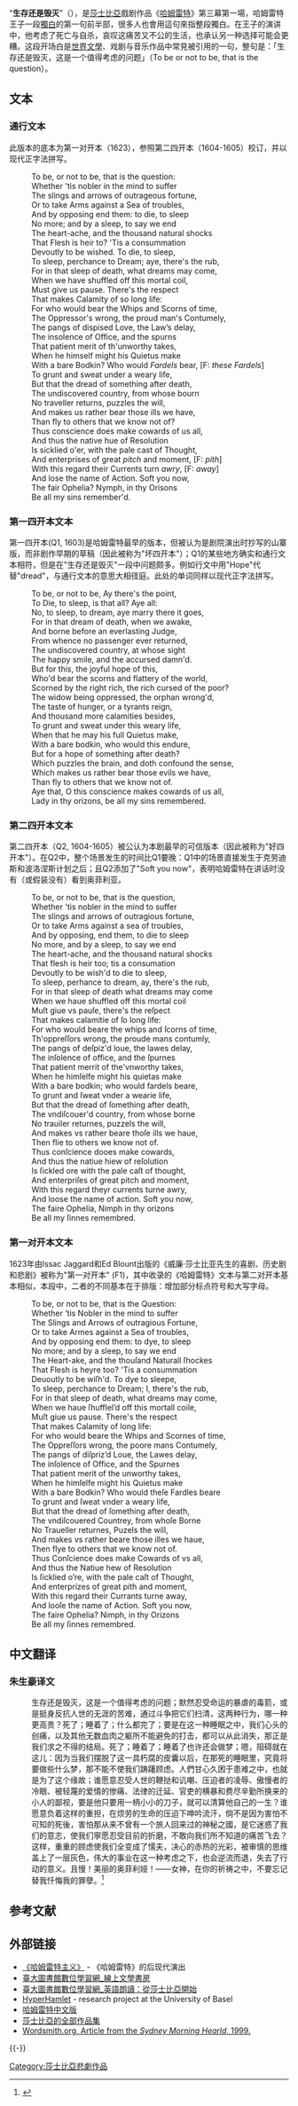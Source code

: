 “'''生存还是毁灭'''”（{{lang-en|'''To be, or not to be'''}}），是[[莎士比亞|莎士比亞]]戲剧作品《[[哈姆雷特|哈姆雷特]]》第三幕第一場，哈姆雷特王子一段[[獨白|獨白]]的第一句前半部，很多人也會用這句來指整段獨白。在王子的演讲中，他考虑了死亡与自杀，哀叹这痛苦又不公的生活，也承认另一种选择可能会更糟。这段开场白是[[世界文學|世界文學]]、戏剧与音乐作品中常見被引用的一句，整句是：「生存还是毁灭，这是一个值得考虑的问题」（To be or not to be, that is the question）。

== 文本 ==
=== 通行文本 ===
此版本的底本为第一对开本（1623），参照第二四开本（1604-1605）校订，并以现代正字法拼写。
:To be, or not to be, that is the question:
:Whether 'tis nobler in the mind to suffer
:The slings and arrows of outrageous fortune,
:Or to take Arms against a Sea of troubles,
:And by opposing end them: to die, to sleep
:No more; and by a sleep, to say we end
:The heart-ache, and the thousand natural shocks
:That Flesh is heir to? 'Tis a consummation
:Devoutly to be wished. To die, to sleep,
:To sleep, perchance to Dream; aye, there's the rub,
:For in that sleep of death, what dreams may come,
:When we have shuffled off this mortal coil,
:Must give us pause. There's the respect
:That makes Calamity of so long life:
:For who would bear the Whips and Scorns of time,
:The Oppressor's wrong, the proud man's Contumely,
:The pangs of dispised Love, the Law’s delay,
:The insolence of Office, and the spurns
:That patient merit of th'unworthy takes,
:When he himself might his Quietus make
:With a bare Bodkin? Who would ''Fardels'' bear, [F: ''these Fardels'']
:To grunt and sweat under a weary life,
:But that the dread of something after death,
:The undiscovered country, from whose bourn
:No traveller returns, puzzles the will,
:And makes us rather bear those ills we have,
:Than fly to others that we know not of?
:Thus conscience does make cowards of us all,
:And thus the native hue of Resolution
:Is sicklied o'er, with the pale cast of Thought,
:And enterprises of great ''pitch'' and moment, [F: ''pith'']
:With this regard their Currents turn ''awry'', [F: ''away'']
:And lose the name of Action. Soft you now,
:The fair Ophelia? Nymph, in thy Orisons
:Be all my sins remember'd.

=== 第一四开本文本 ===
第一四开本(Q1, 1603)是哈姆雷特最早的版本，但被认为是剧院演出时抄写的山寨版，而非剧作早期的草稿（因此被称为"坏四开本"）；Q1的某些地方确实和通行文本相符，但是在"生存还是毁灭"一段中问题颇多。例如行文中用"Hope"代替"dread"，与通行文本的意思大相径庭。此处的单词同样以现代正字法拼写。
:To be, or not to be, Ay there's the point,
:To Die, to sleep, is that all? Aye all:
:No, to sleep, to dream, aye marry there it goes,
:For in that dream of death, when we awake,
:And borne before an everlasting Judge,
:From whence no passenger ever returned,
:The undiscovered country, at whose sight
:The happy smile, and the accursed damn'd.
:But for this, the joyful hope of this,
:Who'd bear the scorns and flattery of the world,
:Scorned by the right rich, the rich cursed of the poor?
:The widow being oppressed, the orphan wrong'd,
:The taste of hunger, or a tyrants reign,
:And thousand more calamities besides,
:To grunt and sweat under this weary life,
:When that he may his full Quietus make,
:With a bare bodkin, who would this endure,
:But for a hope of something after death?
:Which puzzles the brain, and doth confound the sense,
:Which makes us rather bear those evils we have,
:Than fly to others that we know not of.
:Aye that, O this conscience makes cowards of us all,
:Lady in thy orizons, be all my sins remembered.

===第二四开本文本===
第二四开本（Q2, 1604-1605）被公认为本剧最早的可信版本（因此被称为"好四开本"）。在Q2中，整个场景发生的时间比Q1要晚：Q1中的场景直接发生于克劳迪斯和波洛涅斯计划之后；且Q2添加了"Soft you now"，表明哈姆雷特在讲话时没有（或假装没有）看到奥菲利亚。

:To be, or not to be, that is the question,
:Whether 'tis nobler in the mind to suffer
:The slings and arrows of outragious fortune,
:Or to take Arms against a sea of troubles,
:And by opposing, end them, to die to sleep
:No more, and by a sleep, to say we end
:The heart-ache, and the thousand natural shocks
:That flesh is heir too; tis a consumation
:Devoutly to be wish'd to die to sleep,
:To sleep, perhance to dream, ay, there's the rub,
:For in that sleep of death what dreams may come
:When we haue shuffled off this mortal coil
:Muſt giue vs pauſe, there's the reſpect
:That makes calamitie of ſo long life:
:For who would beare the whips and ſcorns of time,
:Th'oppreſſors wrong, the proude mans contumly,
:The pangs of deſpiz'd loue, the lawes delay,
:The inſolence of office, and the ſpurnes
:That patient merrit of the'vnworthy takes,
:When he himſelfe might his quietas make
:With a bare bodkin; who would fardels beare,
:To grunt and ſweat vnder a wearie life,
:But that the dread of ſomething after death,
:The vndiſcouer'd country, from whose borne
:No trauiler returnes, puzzels the will,
:And makes vs rather beare thoſe ills we haue,
:Then flie to others we know not of.
:Thus conſcience dooes make cowards,
:And thus the natiue hiew of reſolution
:Is ſickled ore with the pale caſt of thought,
:And enterpriſes of great pitch and moment,
:With this regard theyr currents turne awry,
:And loose the name of action. Soft you now,
:The faire Ophelia, Nimph in thy orizons
:Be all my ſinnes remembred.

===第一对开本文本===
1623年由Issac Jaggard和Ed Blount出版的《威廉·莎士比亚先生的喜剧、历史剧和悲剧》被称为"第一对开本" (F1)，其中收录的《哈姆雷特》文本与第二对开本基本相似，本段中，二者的不同基本在于排版：增加部分标点符号和大写字母。

:To be, or not to be, that is the Question:
:Whether ’tis Nobler in the mind to suffer
:The Slings and Arrows of outragious Fortune,
:Or to take Armes against a Sea of troubles,
:And by opposing end them: to dye, to sleep
:No more; and by a sleep, to say we end
:The Heart-ake, and the thouſand Naturall ſhockes
:That Flesh is heyre too? 'Tis a consummation
:Deuoutly to be wiſh'd. To dye to sleepe,
:To sleep, perchance to Dream; I, there's the rub,
:For in that sleep of death, what dreams may come,
:When we haue ſhufflel’d off this mortall coile,
:Muſt giue us pause. There's the respect
:That makes Calamity of long life:
:For who would beare the Whips and Scornes of time,
:The Oppreſſors wrong, the poore mans Contumely,
:The pangs of diſpriz’d Loue, the Lawes delay,
:The inſolence of Office, and the Spurnes
:That patient merit of the unworthy takes,
:When he himſelfe might his Quietus make
:With a bare Bodkin? Who would theſe Fardles beare
:To grunt and ſweat vnder a weary life,
:But that the dread of ſomething after death,
:The vndiſcouered Countrey, from whoſe Borne
:No Traueller returnes, Puzels the will,
:And makes vs rather beare those illes we haue,
:Then flye to others that we know not of.
:Thus Conſcience does make Cowards of vs all,
:And thus the Natiue hew of Resolution
:Is ſicklied o’re, with the pale caſt of Thought,
:And enterprizes of great pith and moment,
:With this regard their Currants turne away,
:And looſe the name of Action. Soft you now,
:The faire Ophelia? Nimph, in thy Orizons
:Be all my ſinnes remembred.

==中文翻译==
===朱生豪译文===
:生存还是毁灭，这是一个值得考虑的问题；默然忍受命运的暴虐的毒箭，或是挺身反抗人世的无涯的苦难，通过斗争把它们扫清，这两种行为，哪一种更高贵？死了；睡着了；什么都完了；要是在这一种睡眠之中，我们心头的创痛，以及其他无数血肉之躯所不能避免的打击，都可以从此消失，那正是我们求之不得的结局。死了；睡着了；睡着了也许还会做梦；嗯，阻碍就在这儿：因为当我们摆脱了这一具朽腐的皮囊以后，在那死的睡眠里，究竟将要做些什么梦，那不能不使我们踌躇顾虑。人們甘心久困于患难之中，也就是为了这个缘故；谁愿意忍受人世的鞭挞和讥嘲、压迫者的凌辱、傲慢者的冷眼、被轻蔑的爱情的惨痛、法律的迁延、官吏的横暴和费尽辛勤所换来的小人的鄙视，要是他只要用一柄小小的刀子，就可以清算他自己的一生？谁愿意负着这样的重担，在烦劳的生命的压迫下呻吟流汗，倘不是因为害怕不可知的死後，害怕那从来不曾有一个旅人回来过的神秘之國，是它迷惑了我们的意志，使我们寧愿忍受目前的折磨，不敢向我们所不知道的痛苦飞去？这样，重重的顾虑使我们全变成了懦夫，决心的赤热的光彩，被审慎的思维盖上了一层灰色，伟大的事业在这一种考虑之下，也会逆流而退，失去了行动的意义。且慢！美丽的奥菲利娅！——女神，在你的祈祷之中，不要忘记替我忏悔我的罪孽。<ref>{{Cite book|author=朱生豪|authorlink=朱生豪|title=莎士比亚戏剧集|chapter=哈姆雷特}}</ref>

== 参考文献 ==
{{Reflist|2}}

== 外部链接 ==
{{Wikisourcelang|en|The Tragedy of Hamlet, Prince of Denmark|哈姆雷特}}
{{Wikiquote}}
* [https://web.archive.org/web/20081026152435/http://theaterchina.com/chamletism.aspx 《哈姆雷特主义》] - 《哈姆雷特》的后现代演出
* [https://web.archive.org/web/20070601003813/http://elearning.lib.ntu.edu.tw/literature/index.htm 臺大圖書館數位學習網_線上文學書房]
* [https://web.archive.org/web/20070402205757/http://elearning.lib.ntu.edu.tw/shakespeare/index.htm 臺大圖書館數位學習網_英語朗讀：從莎士比亞開始]
* [http://www.hyperhamlet.unibas.ch/ HyperHamlet] {{WebCite|url=https://www.webcitation.org/6Cxjrjho2?url=http://www.hyperhamlet.unibas.ch/ |date=20121216212722 |dateformat=iso }} - research project at the University of Basel {{en}}
* [http://www.millionbook.net/wg/s/shashibiya/hmlt/index.html 哈姆雷特中文版] {{Wayback|url=http://www.millionbook.net/wg/s/shashibiya/hmlt/index.html |date=20190904084215 }}
* [https://web.archive.org/web/20070717054608/http://www.wensou.com/a66.htm 莎士比亞的全部作品集] {{zh-hans}}
* [https://web.archive.org/web/20081217044111/http://www.wordsmith.org/anagram/article-sydneymorningherald.html Wordsmith.org, Article from the ''Sydney Morning Hearld'', 1999.]

{{-}}
{{莎士比亚}}

[[Category:莎士比亞悲劇作品|Category:莎士比亞悲劇作品]]